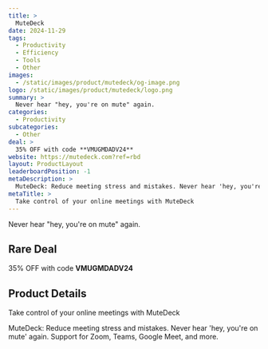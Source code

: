 ```yaml
---
title: >
  MuteDeck
date: 2024-11-29
tags:
  - Productivity
  - Efficiency
  - Tools
  - Other
images:
  - /static/images/product/mutedeck/og-image.png
logo: /static/images/product/mutedeck/logo.png
summary: >
  Never hear "hey, you're on mute" again.
categories:
  - Productivity
subcategories:
  - Other
deal: >
  35% OFF with code **VMUGMDADV24**
website: https://mutedeck.com?ref=rbd
layout: ProductLayout
leaderboardPosition: -1
metaDescription: >
  MuteDeck: Reduce meeting stress and mistakes. Never hear 'hey, you're on mute' again. Support for Zoom, Teams, Google Meet, and more.
metaTitle: >
  Take control of your online meetings with MuteDeck
---
```

Never hear "hey, you're on mute" again.

## Rare Deal

35% OFF with code **VMUGMDADV24**

## Product Details

Take control of your online meetings with MuteDeck

MuteDeck: Reduce meeting stress and mistakes. Never hear 'hey, you're on mute' again. Support for Zoom, Teams, Google Meet, and more.
